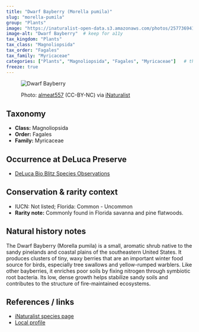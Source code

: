 ```yaml
---
title: "Dwarf Bayberry (Morella pumila)"
slug: "morella-pumila"
group: "Plants"
image: "https://inaturalist-open-data.s3.amazonaws.com/photos/257736941/medium.jpeg"       # keep for thumbnails
image-alt: "Dwarf Bayberry"  # keep for a11y
tax_kingdom: "Plants"
tax_class: "Magnoliopsida"
tax_order: "Fagales"
tax_family: "Myricaceae"
categories: ["Plants", "Magnoliopsida", "Fagales", "Myricaceae"]   # these drive the chips + filtering
freeze: true
---
```


<figure class="species-figure">

<img src="https://inaturalist-open-data.s3.amazonaws.com/photos/257736941/medium.jpeg" alt="Dwarf Bayberry" class="species-photo"/>

<figcaption class="photo-credit">

Photo: <a href="https://www.inaturalist.org/people/almeat557">almeat557</a> (CC-BY-NC) via <a href="https://www.inaturalist.org/observations/149559857">iNaturalist</a>

</figcaption>

</figure>

## Taxonomy

-   **Class:** Magnoliopsida
-   **Order:** Fagales
-   **Family:** Myricaceae

## Occurrence at DeLuca Preserve

-   [DeLuca Bio Blitz Species Observations](https://www.inaturalist.org/observations?project_id=191727&subview=table&taxon_id=516701)

## Conservation & rarity context

-   IUCN: Not listed; Florida: Common - Uncommon
-   **Rarity note:**  Commonly found in Florida savanna and pine flatwoods.

## Natural history notes

The Dwarf Bayberry (Morella pumila) is a small, aromatic shrub native to the sandy pinelands and coastal plains of the southeastern United States. It produces clusters of tiny, waxy berries that are an important winter food source for birds, especially tree swallows and yellow-rumped warblers. Like other bayberries, it enriches poor soils by fixing nitrogen through symbiotic root bacteria. Its low, dense growth helps stabilize sandy soils and contributes to the structure of fire-maintained ecosystems.

## References / links

-   [iNaturalist species page](https://www.inaturalist.org/taxa/516701-Morella-pumila)
-   [Local profile](https://fsus.ncbg.unc.edu/cust/2023/main.php?pg=show-taxon-detail.php&lsid=urn:lsid:ncbg.unc.edu:taxon:%7B75AD2F1D-2557-4185-BEE9-F9C7104C2ACB%7D)
